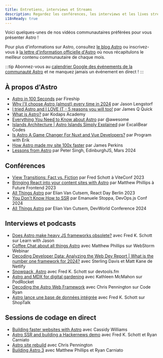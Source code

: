 ```yaml
---
title: Entretiens, interviews et Streams
description: Regardez les conférences, les interviews et les lives streams sur Astro!
i18nReady: true
---
```


Voici quelques-unes de nos vidéos communautaires préférées pour vous présenter Astro !  

Pour plus d'informations sur Astro, consultez [le blog Astro](https://astro.build/blog/) ou inscrivez-vous à [la lettre d'information officielle d'Astro](https://astro.build/newsletter/signup) où nous récapitulons le meilleur contenu communautaire de chaque mois.

:::tip
Abonnez-vous au [calendrier Google des événements de la communauté Astro](https://calendar.google.com/calendar/embed?src=c_g6re3u5gkl0mug3ktn1dibqhfk%40group.calendar.google.com) et ne manquez jamais un événement en direct !
:::

## À propos d'Astro

- [Astro in 100 Seconds](https://www.youtube.com/watch?v=dsTXcSeAZq8) par Fireship
- [Why I'll choose Astro (almost) every time in 2024](https://www.youtube.com/watch?v=kssIEqSJeMI) par Jason Lengstorf
- [I tried Astro and I LOVE IT - 5 reasons you will too!](https://www.youtube.com/watch?v=wND4lSml31A) par James Q Quick
- [What is Astro?](https://www.youtube.com/watch?v=oQDErNNzdwU) par Kodaps Academy
- [Everything You Need to Know about Astro](https://www.youtube.com/watch?v=rRxuVOutmFQ) par @awesome
- [Islands Architecture | Astro Islands Simply Explained](https://www.youtube.com/watch?v=kwqlP6Pe0SI) par ExcaliBear Codes
- [Is Astro A Game Changer For Nuxt and Vue Developers?](https://www.youtube.com/watch?v=Sq7eKxPqfSo) par Program with Erik
- [How Astro made my site 100x faster](https://www.youtube.com/watch?v=cOxA3kMYtkM) par James Perkins
- [Lessons from Astro](https://www.youtube.com/watch?v=G6S2RsDo1fI) par Peter Singh, EdinburghJS, Mars 2024

## Conférences

- [View Transitions: Fact vs. Fiction](https://www.youtube.com/watch?v=iT-3amHK7tA&list=PLqGQbXn_GDmkOsHI7-Wrbv1GgAA4tJZhg&index=29)  par Fred Schott à ViteConf 2023
- [Bringing React into your content sites with Astro](https://www.youtube.com/watch?v=Fouws8iKPKQ) par Matthew Phillips à Future Frontend 2023
- [All Things Astro](https://www.youtube.com/watch?v=WKXHFIulZ9g) par Elian Van Cutsem, React Day Berlin 2023
- [You Don't Know How to SSR](https://portal.gitnation.org/contents/you-dont-know-how-to-ssr) par Emanuele Stoppa, DevOps.js Conf 2024
- [All Things Astro](https://www.youtube.com/watch?v=sALS6QrX9uA) par Elian Van Cutsem, DevWorld Conference 2024

## Interviews et podcasts

- [Does Astro make heavy JS frameworks obsolete?](https://www.youtube.com/watch?v=4Ohi9G-RCcE) avec Fred K. Schott sur Learn with Jason
- [Coffee Chat about all things Astro](https://www.youtube.com/watch?v=3eyedOP83fw) avec Matthew Phillips sur WebStorm Webinar
- [Decoding Developer Data: Analyzing the Web Dev Report | What is the number one framework for 2024?](https://youtu.be/2vqIHyz6iKs?si=vLcyzm07teC6v7u5&t=1679) avec Sterling Davis et Matt Kane de Netlify
- [Snowpack, Astro](https://www.devtools.fm/episode/14) avec Fred K. Schott sur devtools.fm
- [Astro and MDX for digital gardening](https://podrocket.logrocket.com/astro-mdx-kathleen-mcmahon) avec Kathleen McMahon sur PodRocket
- [Decoding the Astro Web Framework](https://www.youtube.com/watch?v=4PKT8x78yOQ) avec Chris Pennington sur Code Ryan
- [Astro lance une base de données intégrée](https://shoptalkshow.com/607/) avec Fred K. Schott sur ShopTalk

## Sessions de codage en direct

- [Building faster websites with Astro](https://www.youtube.com/watch?v=0eka27P4Pr4) avec Cassidy Williams
- [Astro SSR and building a Hackernews demo](https://www.youtube.com/watch?v=2ZEMb_H-LYE) avec Fred K. Schott et Ryan Carniato
- [Astro site rebuild](https://www.youtube.com/watch?v=VDGEpachpwc) avec Chris Pennington
- [Building Astro 3](https://www.youtube.com/watch?v=2zhYwg_nBqQ) avec Matthew Phillips et Ryan Carniato
